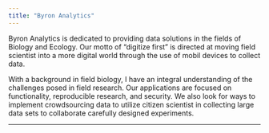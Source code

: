 ```yaml
---
title: "Byron Analytics"
---
```


Byron Analytics is dedicated to providing data solutions in the fields of Biology and Ecology. Our motto of "digitize first" is directed at moving field scientist into a more digital world through the use of mobil devices to collect data.

With a background in field biology, I have an integral understanding of the challenges posed in field research. Our applications are focused on functionality, reproducible research, and security. We also look for ways to implement crowdsourcing data to utilize citizen scientist in collecting large data sets to collaborate carefully designed experiments.  

---
